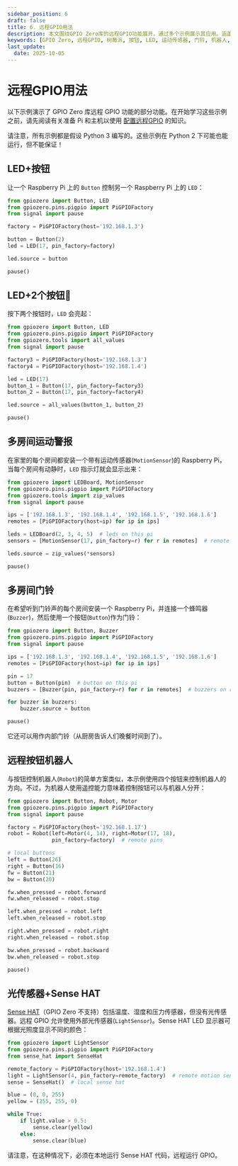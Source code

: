 ```yaml
---
sidebar_position: 6
draft: false
title: 6. 远程GPIO用法
description: 本文围绕GPIO Zero库的远程GPIO功能展开，通过多个示例展示其应用。涵盖让一个树莓派上的按钮控制另一个树莓派上的LED、多个按钮控制LED亮起、多房间运动警报与门铃、远程按钮控制机器人，以及利用远程光传感器搭配本地Sense HAT根据光照显示不同颜色等场景，为远程操控树莓派硬件设备提供实践参考。
keywords: [GPIO Zero, 远程GPIO, 树莓派, 按钮, LED, 运动传感器, 门铃, 机器人, 光传感器, Sense HAT]
last_update: 
  date: 2025-10-05
---
```


# 远程GPIO用法

以下示例演示了 GPIO Zero 库远程 GPIO 功能的部分功能。在开始学习这些示例之前，请先阅读有关准备 Pi 和主机以使用 [配置远程GPIO](./remote-gpio.mdx) 的知识。

请注意，所有示例都是假设 Python 3 编写的。这些示例在 Python 2 下可能也能运行，但不能保证！

## LED+按钮
让一个 Raspberry Pi 上的 `Button` 控制另一个 Raspberry Pi 上的 `LED`：

```py
from gpiozero import Button, LED
from gpiozero.pins.pigpio import PiGPIOFactory
from signal import pause

factory = PiGPIOFactory(host='192.168.1.3')

button = Button(2)
led = LED(17, pin_factory=factory)

led.source = button

pause()
```

## LED+2个按钮

按下两个按钮时，`LED` 会亮起：

```py
from gpiozero import Button, LED
from gpiozero.pins.pigpio import PiGPIOFactory
from gpiozero.tools import all_values
from signal import pause

factory3 = PiGPIOFactory(host='192.168.1.3')
factory4 = PiGPIOFactory(host='192.168.1.4')

led = LED(17)
button_1 = Button(17, pin_factory=factory3)
button_2 = Button(17, pin_factory=factory4)

led.source = all_values(button_1, button_2)

pause()
```

## 多房间运动警报

在家里的每个房间都安装一个带有运动传感器(`MotionSensor`)的 Raspberry Pi，当每个房间有动静时，`LED` 指示灯就会显示出来：

```py
from gpiozero import LEDBoard, MotionSensor
from gpiozero.pins.pigpio import PiGPIOFactory
from gpiozero.tools import zip_values
from signal import pause

ips = ['192.168.1.3', '192.168.1.4', '192.168.1.5', '192.168.1.6']
remotes = [PiGPIOFactory(host=ip) for ip in ips]

leds = LEDBoard(2, 3, 4, 5)  # leds on this pi
sensors = [MotionSensor(17, pin_factory=r) for r in remotes]  # remote sensors

leds.source = zip_values(*sensors)

pause()
```

## 多房间门铃

在希望听到门铃声的每个房间安装一个 Raspberry Pi，并连接一个蜂鸣器(`Buzzer`)，然后使用一个按钮(`Button`)作为门铃：

```py
from gpiozero import Button, Buzzer
from gpiozero.pins.pigpio import PiGPIOFactory
from signal import pause

ips = ['192.168.1.3', '192.168.1.4', '192.168.1.5', '192.168.1.6']
remotes = [PiGPIOFactory(host=ip) for ip in ips]

pin = 17
button = Button(pin)  # button on this pi
buzzers = [Buzzer(pin, pin_factory=r) for r in remotes]  # buzzers on remote pins

for buzzer in buzzers:
    buzzer.source = button

pause()
```

它还可以用作内部门铃（从厨房告诉人们晚餐时间到了）。

## 远程按钮机器人

与按钮控制机器人(`Robot`)的简单方案类似，本示例使用四个按钮来控制机器人的方向。不过，为机器人使用遥控能力意味着控制按钮可以与机器人分开：

```py
from gpiozero import Button, Robot, Motor
from gpiozero.pins.pigpio import PiGPIOFactory
from signal import pause

factory = PiGPIOFactory(host='192.168.1.17')
robot = Robot(left=Motor(4, 14), right=Motor(17, 18),
              pin_factory=factory)  # remote pins

# local buttons
left = Button(26)
right = Button(16)
fw = Button(21)
bw = Button(20)

fw.when_pressed = robot.forward
fw.when_released = robot.stop

left.when_pressed = robot.left
left.when_released = robot.stop

right.when_pressed = robot.right
right.when_released = robot.stop

bw.when_pressed = robot.backward
bw.when_released = robot.stop

pause()
```

## 光传感器+Sense HAT

[Sense HAT](../docs/accessories/sense-hat)（GPIO Zero 不支持）包括温度、湿度和压力传感器，但没有光传感器。远程 GPIO 允许使用外部光传感器(`LightSensor`)。Sense HAT LED 显示器可根据光照度显示不同的颜色：

```py
from gpiozero import LightSensor
from gpiozero.pins.pigpio import PiGPIOFactory
from sense_hat import SenseHat

remote_factory = PiGPIOFactory(host='192.168.1.4')
light = LightSensor(4, pin_factory=remote_factory)  # remote motion sensor
sense = SenseHat()  # local sense hat

blue = (0, 0, 255)
yellow = (255, 255, 0)

while True:
    if light.value > 0.5:
        sense.clear(yellow)
    else:
        sense.clear(blue)
```

请注意，在这种情况下，必须在本地运行 Sense HAT 代码，远程运行 GPIO。

<Normal />